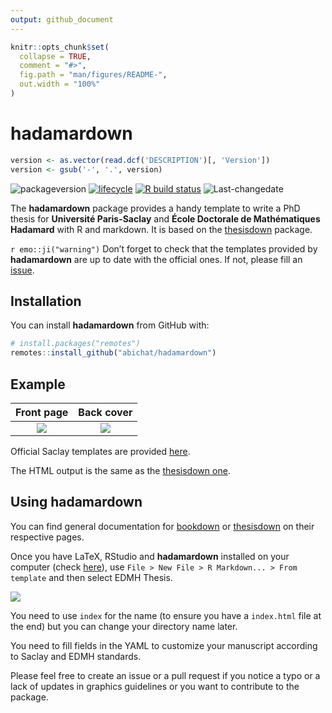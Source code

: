 ```yaml
---
output: github_document
---
```


<!-- README.md is generated from README.Rmd. Please edit that file -->

```r
knitr::opts_chunk$set(
  collapse = TRUE,
  comment = "#>",
  fig.path = "man/figures/README-",
  out.width = "100%"
)
```

# hadamardown

<!-- badges: start -->
```r
version <- as.vector(read.dcf('DESCRIPTION')[, 'Version'])
version <- gsub('-', '.', version)
```
![packageversion](https://img.shields.io/badge/package%20version-`r version`-orange.svg)
[![lifecycle](https://img.shields.io/badge/lifecycle-stable-brightgreen.svg)](https://www.tidyverse.org/lifecycle/#stable)
[![R build status](https://github.com/abichat/hadamardown/workflows/R-CMD-check/badge.svg)](https://github.com/abichat/hadamardown/actions)
![Last-changedate](https://img.shields.io/badge/last%20change-`r gsub('-', '--', Sys.Date())`-yellowgreen.svg)
<!-- badges: end -->


The **hadamardown** package provides a handy template to write a PhD thesis for **Université Paris-Saclay** and **École Doctorale de Mathématiques Hadamard** with R and markdown. It is based on the [thesisdown](https://github.com/ismayc/thesisdown) package.

`r emo::ji("warning")` Don't forget to check that the templates provided by **hadamardown** are up to date with the official ones. If not, please fill an [issue](https://github.com/abichat/hadamardown/issues/new). 


## Installation

You can install **hadamardown** from GitHub with:

```r
# install.packages("remotes")
remotes::install_github("abichat/hadamardown")
```


## Example

Front page            |  Back cover
:-------------------------:|:-------------------------:
<img src="inst/img/cover.jpg"/>  |  <img src="inst/img/back.jpg"/>


Official Saclay templates are provided [here](https://www.universite-paris-saclay.fr/research/textes-de-reference/documents-de-reference-relatifs-la-soutenance-de-la-these#model-cover).

The HTML output is the same as the [thesisdown one](https://thesisdown.netlify.com).

## Using hadamardown

You can find general documentation for [bookdown](https://bookdown.org/yihui/bookdown/) or [thesisdown](https://github.com/ismayc/thesisdown) on their respective pages.

Once you have LaTeX, RStudio and **hadamardown** installed on your computer (check [here](https://github.com/ismayc/thesisdown#using-thesisdown-from-chesters-github)), use 
`File > New File > R Markdown... > From template` and then select EDMH Thesis.

<img src="inst/img/new_r_markdown.png"/> 

You need to use `index` for the name (to ensure you have a `index.html` file at the end) but you can change your directory name later. 

You need to fill fields in the YAML to customize your manuscript according to Saclay and EDMH standards.


Please feel free to create an issue or a pull request if you notice a typo or a lack of updates in graphics guidelines or you want to contribute to the package.



